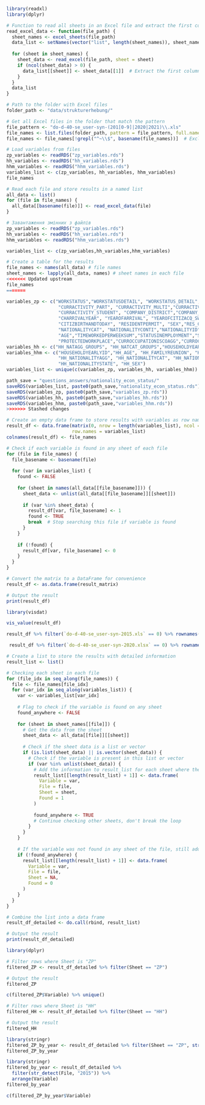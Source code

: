```r
library(readxl)
library(dplyr)

```

```r
# Function to read all sheets in an Excel file and extract the first column
read_excel_data <- function(file_path) {
  sheet_names <- excel_sheets(file_path)
  data_list <- setNames(vector("list", length(sheet_names)), sheet_names)
  
  for (sheet in sheet_names) {
    sheet_data <- read_excel(file_path, sheet = sheet)
    if (ncol(sheet_data) > 0) {
      data_list[[sheet]] <- sheet_data[[1]]  # Extract the first column if not empty
    }
  }
  data_list
}
```

```r
# Path to the folder with Excel files
folder_path <- "data/strukturerhebung/"

# Get all Excel files in the folder that match the pattern
file_pattern <- "do-d-40-se_user-syn-(201[0-9]|2020|2021)\\.xls"
file_names <- list.files(folder_path, pattern = file_pattern, full.names = TRUE, recursive = TRUE)
file_names <- file_names[!grepl("^~\\$", basename(file_names))]  # Exclude temporary files

# Load variables from files
zp_variables <- readRDS("zp_variables.rds")
hh_variables <- readRDS("hh_variables.rds")
hhm_variables <- readRDS("hhm_variables.rds")
variables_list <- c(zp_variables, hh_variables, hhm_variables)
file_names
```

```r
# Read each file and store results in a named list
all_data <- list()
for (file in file_names) {
  all_data[[basename(file)]] <- read_excel_data(file)
}
```

```r
# Завантаження змінних з файлів
zp_variables <- readRDS("zp_variables.rds")
hh_variables <- readRDS("hh_variables.rds")
hhm_variables <- readRDS("hhm_variables.rds")
```

```r
variables_list <- c(zp_variables,hh_variables,hhm_variables)
```

```r
# Create a table for the results
file_names <- names(all_data) # file names
sheet_names <- lapply(all_data, names) # sheet names in each file
<<<<<<< Updated upstream
file_names
=======
```


```r
variables_zp <- c("WORKSTATUS","WORKSTATUSDETAIL", "WORKSTATUS_DETAIL","CURRACTIVITY_FULL",
                   "CURRACTIVITY_PART", "CURRACTIVITY_MULTI","CURRACTIVITY_DISOCC",
                   "CURRACTIVITY_STUDENT", "COMPANY_DISTRICT","COMPANY_CANTON", 
                   "CHARRIVALYEAR", "YEAROFARRIVAL", "YEAROFCITIZACQ_SWISS","MIGRATIONSTATUS",
                   "CITIZBIRTHANDTODAY", "RESIDENTPERMIT", "SEX","RES_CANTON", "NATIONALITYAGG", 
                   "NATIONALITYCAT", "NATIONALITYCONTI","NATIONALITYID", "NATIONALITYSTATE",
                   "AGE","TIMEWORKEDPERWEEKSUM","STATUSINEMPLOYMENT","STATUSINEMPLDETAIL", "STATUSINEMPL_DETAIL",
                   "PROTECTEDWORKPLACE","CURROCCUPATIONISCOAGG","CURROCCUPATIONISCO")
variables_hh <- c("HH_NATAGG_GROUPS", "HH_NATCAT_GROUPS","HOUSEHOLDYEARLYID")
variables_hhm <- c("HOUSEHOLDYEARLYID","HH_AGE", "HH_FAMILYREUNION", "HH_MARITALSTATUS", "HH_CLASSOFMARITALSTATUS",
                   "HH_NATIONALITYAGG", "HH_NATIONALITYCAT", "HH_NATIONALITYCONTI", "HH_NATIONALITYID",
                   "HH_NATIONALITYSTATE", "HH_SEX")
variables_list <- unique(c(variables_zp, variables_hh, variables_hhm))
```

```r
path_save = "questions_answers/nationality_econ_status/"
saveRDS(variables_list, paste0(path_save,"nationality_econ_status.rds"))
saveRDS(variables_zp, paste0(path_save,"variables_zp.rds"))
saveRDS(variables_hh, paste0(path_save,"variables_hh.rds"))
saveRDS(variables_hhm, paste0(path_save,"variables_hhm.rds"))
>>>>>>> Stashed changes
```

```r
# Create an empty data frame to store results with variables as row names
result_df <- data.frame(matrix(0, nrow = length(variables_list), ncol = length(file_names)),
                        row.names = variables_list)
colnames(result_df) <- file_names
```

```r
# Check if each variable is found in any sheet of each file
for (file in file_names) {
  file_basename <- basename(file)
  
  for (var in variables_list) {
    found <- FALSE
    
    for (sheet in names(all_data[[file_basename]])) {
      sheet_data <- unlist(all_data[[file_basename]][[sheet]])
      
      if (var %in% sheet_data) {
        result_df[var, file_basename] <- 1
        found <- TRUE
        break  # Stop searching this file if variable is found
      }
    }
    
    if (!found) {
      result_df[var, file_basename] <- 0
    }
  }
}
```

```r
# Convert the matrix to a DataFrame for convenience
result_df <- as.data.frame(result_matrix)

# Output the result
print(result_df)
```
```r
library(visdat)
```

```r
vis_value(result_df)
```
```r
result_df %>% filter(`do-d-40-se_user-syn-2015.xls` == 0) %>% rownames(.)

```
```r
 result_df %>% filter(`do-d-40-se_user-syn-2020.xlsx` == 0) %>% rownames(.)
```


```r
# Create a list to store the results with detailed information
result_list <- list()

# Checking each sheet in each file
for (file_idx in seq_along(file_names)) {
  file <- file_names[file_idx]
  for (var_idx in seq_along(variables_list)) {
    var <- variables_list[var_idx]
    
    # Flag to check if the variable is found on any sheet
    found_anywhere <- FALSE  
    
    for (sheet in sheet_names[[file]]) {
      # Get the data from the sheet
      sheet_data <- all_data[[file]][[sheet]]
      
      # Check if the sheet data is a list or vector
      if (is.list(sheet_data) || is.vector(sheet_data)) {
        # Check if the variable is present in this list or vector
        if (var %in% unlist(sheet_data)) {
          # Add the information to result_list for each sheet where the variable is found
          result_list[[length(result_list) + 1]] <- data.frame(
            Variable = var,
            File = file,
            Sheet = sheet,
            Found = 1
          )
          
          found_anywhere <- TRUE
          # Continue checking other sheets, don't break the loop
        }
      }
    }
    
    # If the variable was not found in any sheet of the file, still add the result
    if (!found_anywhere) {
      result_list[[length(result_list) + 1]] <- data.frame(
        Variable = var,
        File = file,
        Sheet = NA,
        Found = 0
      )
    }
  }
}

# Combine the list into a data frame
result_df_detailed <- do.call(rbind, result_list)

# Output the result
print(result_df_detailed)

```
```r
library(dplyr)

# Filter rows where Sheet is "ZP"
filtered_ZP <- result_df_detailed %>% filter(Sheet == "ZP")

# Output the result
filtered_ZP
```
```r
c(filtered_ZP$Variable) %>% unique()
```


```r
# Filter rows where Sheet is "HH"
filtered_HH <- result_df_detailed %>% filter(Sheet == "HH")

# Output the result
filtered_HH
```
```r
library(stringr)
filtered_ZP_by_year <- result_df_detailed %>% filter(Sheet == "ZP", str_detect(File, "2020"))
filtered_ZP_by_year
```

```r
library(stringr)
filtered_by_year <- result_df_detailed %>%
  filter(str_detect(File, "2015")) %>%
  arrange(Variable)  
filtered_by_year
```
```r
c(filtered_ZP_by_year$Variable)
```



